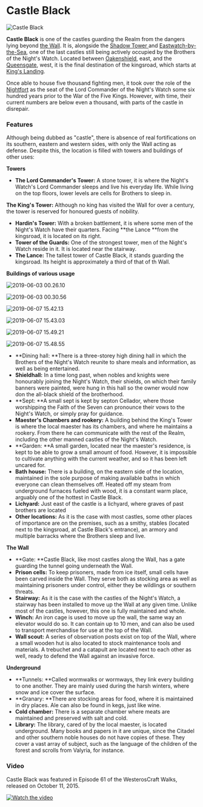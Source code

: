 

# Castle Black

<Image src="https://cdn.sanity.io/images/1as7cn02/production/2f1294dd18ccc51e9728f0a42ce139f814c4655a-1920x1001.png?w=976&h=350&fit=crop&crop=center&auto=format" alt="Castle Black" width={976} height={350}  />

<ProjectDetails
  floatRight
  region="The Wall"
  house="Night's Watch"
  type="Castle"
  status="Completed"
  warp="/warp castleblack"
  projectLead="NickShaiB"
  dateStarted="March 9, 2013"
  dateCompleted="March 9, 2013"
/>

**Castle Black** is one of the castles guarding the Realm from the dangers lying beyond [the Wall](https://westeroscraft.com/wiki/the-wall). It is, alongside the [Shadow Tower ](https://westeroscraft.com/wiki/the-wall/shadow-tower)and [Eastwatch-by-the-Sea](https://westeroscraft.com/wiki/the-wall/eastwatch-by-the-sea), one of the last castles still being actively occupied by the Brothers of the Night's Watch. Located between [Oakenshield](https://westeroscraft.com/wiki/the-wall/oakenshield), east, and the [Queensgate](https://westeroscraft.com/wiki/the-wall/queensgate), west, it is the final destination of the kingsroad, which starts at [King's Landing](https://westeroscraft.fandom.com/wiki/King%27s_Landing).

Once able to house five thousand fighting men, it took over the role of the [Nightfort](https://westeroscraft.com/wiki/the-wall/nightfort) as the seat of the Lord Commander of the Night's Watch some six hundred years prior to the War of the Five Kings. However, with time, their current numbers are below even a thousand, with parts of the castle in disrepair.

### Features

Although being dubbed as "castle", there is absence of real fortifications on its southern, eastern and western sides, with only the Wall acting as defense. Despite this, the location is filled with towers and buildings of other uses:

**Towers**

* **The Lord Commander's Tower:** A stone tower, it is where the Night's Watch's Lord Commander sleeps and live his everyday life. While living on the top floors, lower levels are cells for Brothers to sleep in.

**The King's Tower:** Although no king has visited the Wall for over a century, the tower is reserved for honoured guests of nobility.

* **Hardin's Tower:** With a broken battlement, it is where some men of the Night's Watch have their quarters. Facing **the Lance **from the kingsroad, it is located on its right.
* **Tower of the Guards:** One of the strongest tower, men of the Night's Watch reside in it. It is located near the stairway.
* **The Lance:** The tallest tower of Castle Black, it stands guarding the kingsroad. Its height is approximately a third of that of th Wall.

**Buildings of various usage**


![2019-06-03 00.26.10](https://cdn.sanity.io/images/1as7cn02/production/c086d6b0f83c6d06e4b1dc822de82caf232110f5-1920x1001.png)


![2019-06-03 00.30.56](https://cdn.sanity.io/images/1as7cn02/production/5b9b0cf0eaabeaa7dc1d99c4bbf20b297a9a56ff-1920x1001.png)


![2019-06-07 15.42.13](https://cdn.sanity.io/images/1as7cn02/production/7017f62730fc7044d3847f5bf114ffdf89b734c5-1538x837.png)


![2019-06-07 15.43.03](https://cdn.sanity.io/images/1as7cn02/production/2cac4fdeef3661c9fd4ce804ba476a3520d6c5a2-1538x837.png)


![2019-06-07 15.49.21](https://cdn.sanity.io/images/1as7cn02/production/3cbc8e529c6ded2a82d0edc1bf71be523a5bb292-1538x837.png)


![2019-06-07 15.48.55](https://cdn.sanity.io/images/1as7cn02/production/8f1fd1e34a0d45d957f8cada1d1d9eff85f0344a-1538x837.png)

* **Dining hall: **There is a three-storey high dining hall in which the Brothers of the Night's Watch reunite to share meals and information, as well as being entertained.
* **Shieldhall:** In a time long past, when nobles and knights were honourably joining the Night's Watch, their shields, on which their family banners were painted, were hung in this hall so the owner would now don the all-black shield of the brotherhood.
* **Sept: **A small sept is kept by septon Cellador, where those worshipping the Faith of the Seven can pronounce their vows to the Night's Watch, or simply pray for guidance.
* **Maester's Chambers and rookery:** A building behind the King's Tower is where the local maester has its chambers, and where he maintains a rookery. From there he can communicate with the rest of the Realm, including the other manned castles of the Night's Watch.
* **Garden: **A small garden, located near the maester's residence, is kept to be able to grow a small amount of food. However, it is impossible to cultivate anything with the current weather, and so it has been left uncared for.
* **Bath house:** There is a building, on the eastern side of the location, maintained in the sole purpose of making available baths in which everyone can clean themselves off. Heated off my steam from underground furnaces fueled with wood, it is a constant warm place, arguably one of the hottest in Castle Black.
* **Lichyard:** Just east of the castle is a lichyard, where graves of past brothers are located
* **Other locations:** As it is the case with most castles, some other places of importance are on the premises, such as a smithy, stables (located next to the kingsroad, at Castle Black's entrance), an armory and multiple barracks where the Brothers sleep and live.

**The Wall**

* **Gate: **Castle Black, like most castles along the Wall, has a gate guarding the tunnel going underneath the Wall.
* **Prison cells:** To keep prisoners, made from ice itself, small cells have been carved inside the Wall. They serve both as stocking area as well as maintaining prisoners under control, either they be wildlings or southern threats.
* **Stairway:** As it is the case with the castles of the Night's Watch, a stairway has been installed to move up the Wall at any given time. Unlike most of the castles, however, this one is fully maintained and whole.
* **Winch:** An iron cage is used to move up the wall, the same way an elevator would do so. It can contain up to 10 men, and can also be used to transport merchandise for use at the top of the Wall.
* **Wall scout:** A series of observation posts exist on top of the Wall, where a small wooden hut is also located to stock maintenance tools and materials. A trebuchet and a catapult are located next to each other as well, ready to defend the Wall against an invasive force.

**Underground**

* **Tunnels: **Called wormwalks or wormways, they link every building to one another. They are mainly used during the harsh winters, where snow and ice cover the surface.
* **Granary: **There are stocking areas for food, where it is maintained in dry places. Ale can also be found in kegs, just like wine.
* **Cold chamber:** There is a separate chamber where meats are maintained and preserved with salt and cold.
* **Library:** The library, cared of by the local maester, is located underground. Many books and papers in it are unique, since the Citadel and other southern noble houses do not have copies of these. They cover a vast array of subject, such as the language of the children of the forest and scrolls from Valyria, for instance.

### Video

Castle Black was featured in Episode 61 of the WesterosCraft Walks, released on October 11, 2015.


[![Watch the video](https://img.youtube.com/vi/xYACDoWaFVQ/0.jpg)](https:https://www.youtube.com/embed/xYACDoWaFVQ)